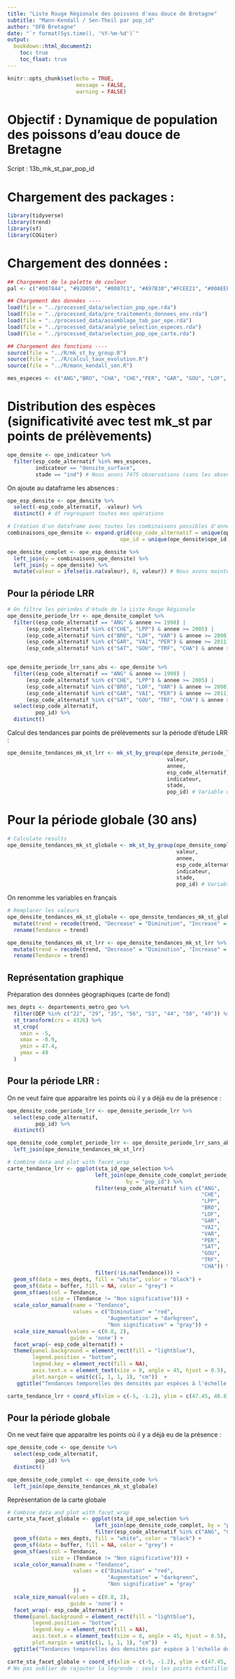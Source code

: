 ```yaml
---
title: "Liste Rouge Régionale des poissons d'eau douce de Bretagne"
subtitle: "Mann-Kendall / Sen-Theil par pop_id"
author: "OFB Bretagne"
date: "`r format(Sys.time(), '%Y-%m-%d')`"
output:
  bookdown::html_document2:
    toc: true
    toc_float: true
---
```


```r
knitr::opts_chunk$set(echo = TRUE,
                      message = FALSE,
                      warning = FALSE)
```

# Objectif : Dynamique de population des poissons d'eau douce de Bretagne

Script : 13b_mk_st_par_pop_id

# Chargement des packages :

```r
library(tidyverse)
library(trend)
library(sf)
library(COGiter)
```

# Chargement des données :

```r
## Chargement de la palette de couleur 
pal <- c("#007844", "#92D050", "#0087C1", "#A97B30","#FCEE21", "#00AEEF", "#1D1D1B", "#B9D9EB")
```


```r
## Chargement des données ----
load(file = "../processed_data/selection_pop_ope.rda")
load(file = "../processed_data/pre_traitements_donnees_env.rda")
load(file = "../processed_data/assemblage_tab_par_ope.rda")
load(file = "../processed_data/analyse_selection_especes.rda")
load(file = "../processed_data/selection_pop_ope_carte.rda")
```


```r
## Chargement des fonctions ----
source(file = "../R/mk_st_by_group.R")
source(file = "../R/calcul_taux_evolution.R")
source(file = "../R/mann_kendall_sen.R")
```


```r
mes_especes <- c("ANG","BRO", "CHA", "CHE","PER", "GAR", "GOU", "LOF", "LPP","SAT", "TRF", "VAI", "VAR")
```




# Distribution des espèces (significativité avec test mk_st par points de prélèvements)

```r
ope_densite <- ope_indicateur %>% 
  filter(esp_code_alternatif %in% mes_especes,
         indicateur == "densite_surface",
         stade == "ind") # Nous avons 7475 observations (sans les absences)
```


On ajoute au dataframe les absences : 

```r
ope_esp_densite <- ope_densite %>% 
  select(-esp_code_alternatif, -valeur) %>% 
  distinct() # df regroupant toutes mes opérations

# Création d'un dataframe avec toutes les combinaisons possibles d'années, indicateurs, stades et esp_code_alternatif
combinaisons_ope_densite <- expand.grid(esp_code_alternatif = unique(ope_densite$esp_code_alternatif),
                                    ope_id = unique(ope_densite$ope_id))

ope_densite_complet <- ope_esp_densite %>% 
  left_join(y = combinaisons_ope_densite) %>% 
  left_join(y = ope_densite) %>% 
  mutate(valeur = ifelse(is.na(valeur), 0, valeur)) # Nous avons maintenant 13663 observations (avec les absences : 1051 opérations * 13 espèces)

```



## Pour la période LRR

```r
# On filtre les périodes d'étude de la Liste Rouge Régionale
ope_densite_periode_lrr <- ope_densite_complet %>%
  filter((esp_code_alternatif == "ANG" & annee >= 1990) |
      (esp_code_alternatif %in% c("CHE", "LPP") & annee >= 2005) |
      (esp_code_alternatif %in% c("BRO", "LOF", "VAR") & annee >= 2008) |
      (esp_code_alternatif %in% c("GAR", "VAI", "PER") & annee >= 2011) |
      (esp_code_alternatif %in% c("SAT", "GOU", "TRF", "CHA") & annee >= 2013))


ope_densite_periode_lrr_sans_abs <- ope_densite %>%
  filter((esp_code_alternatif == "ANG" & annee >= 1990) |
      (esp_code_alternatif %in% c("CHE", "LPP") & annee >= 2005) |
      (esp_code_alternatif %in% c("BRO", "LOF", "VAR") & annee >= 2008) |
      (esp_code_alternatif %in% c("GAR", "VAI", "PER") & annee >= 2011) |
      (esp_code_alternatif %in% c("SAT", "GOU", "TRF", "CHA") & annee >= 2013)) %>% 
  select(esp_code_alternatif,
         pop_id) %>% 
  distinct()

```


Calcul des tendances par points de prélèvements sur la période d'étude LRR : 

```r
ope_densite_tendances_mk_st_lrr <- mk_st_by_group(ope_densite_periode_lrr,
                                                   valeur,
                                                   annee,
                                                   esp_code_alternatif,
                                                   indicateur,
                                                   stade,
                                                   pop_id) # Variable de groupage
```


# Pour la période globale (30 ans)

```r
# Calculate results
ope_densite_tendances_mk_st_globale <- mk_st_by_group(ope_densite_complet,
                                                      valeur,
                                                      annee,
                                                      esp_code_alternatif,
                                                      indicateur,
                                                      stade,
                                                      pop_id) # Variable de groupage
```



On renomme les variables en français
```r
# Remplacer les valeurs
ope_densite_tendances_mk_st_globale <- ope_densite_tendances_mk_st_globale %>%
  mutate(trend = recode(trend, "Decrease" = "Diminution", "Increase" = "Augmentation", "No trend" = "Non significative")) %>% 
  rename(Tendance = trend)

ope_densite_tendances_mk_st_lrr <- ope_densite_tendances_mk_st_lrr %>%
  mutate(trend = recode(trend, "Decrease" = "Diminution", "Increase" = "Augmentation", "No trend" = "Non significative")) %>% 
  rename(Tendance = trend)
```




## Représentation graphique
Préparation des données géographiques (carte de fond)

```r
mes_depts <- departements_metro_geo %>% 
  filter(DEP %in% c("22", "29", "35", "56", "53", "44", "50", "49")) %>% 
  st_transform(crs = 4326) %>% 
  st_crop(
    xmin = -5,
    xmax = -0.9,
    ymin = 47.4,
    ymax = 49
  )
```



## Pour la période LRR : 

On ne veut faire que apparaitre les points où il y a déjà eu de la présence : 

```r
ope_densite_code_periode_lrr <- ope_densite_periode_lrr %>% 
  select(esp_code_alternatif, 
         pop_id) %>% 
  distinct()

ope_densite_code_complet_periode_lrr <- ope_densite_periode_lrr_sans_abs %>% 
  left_join(ope_densite_tendances_mk_st_lrr)
```

```r
# Combine data and plot with facet_wrap
carte_tendance_lrr <- ggplot(sta_id_ope_selection %>% 
                            left_join(ope_densite_code_complet_periode_lrr, 
                                      by = "pop_id") %>% 
                            filter(esp_code_alternatif %in% c("ANG", 
                                                              "CHE", 
                                                              "LPP", 
                                                              "BRO", 
                                                              "LOF", 
                                                              "GAR", 
                                                              "VAI", 
                                                              "VAR",
                                                              "PER", 
                                                              "SAT", 
                                                              "GOU", 
                                                              "TRF", 
                                                              "CHA")) %>%
                            filter(!is.na(Tendance))) +
  geom_sf(data = mes_depts, fill = "white", color = "black") +
  geom_sf(data = buffer, fill = NA, color = "grey") +
  geom_sf(aes(col = Tendance, 
              size = (Tendance != "Non significative"))) +
  scale_color_manual(name = "Tendance",
                     values = c("Diminution" = "red",
                                "Augmentation" = "darkgreen",
                                "Non significative" = "gray")) +
  scale_size_manual(values = c(0.8, 2),
                    guide = 'none') +
  facet_wrap(~ esp_code_alternatif) +
  theme(panel.background = element_rect(fill = "lightblue"),
        legend.position = "bottom",
        legend.key = element_rect(fill = NA),
        axis.text.x = element_text(size = 8, angle = 45, hjust = 0.5), # Ajustements ici
        plot.margin = unit(c(1, 1, 1, 1), "cm"))  +
   ggtitle("Tendances temporelles des densités par espèces à l'échelle des points de prélèvement - période LRR ")

carte_tendance_lrr + coord_sf(xlim = c(-5, -1.2), ylim = c(47.45, 48.8), default_crs = 4326)

```






## Pour la période globale

On ne veut faire que apparaitre les points où il y a déjà eu de la présence : 
```r
ope_densite_code <- ope_densite %>% 
  select(esp_code_alternatif, 
         pop_id) %>% 
  distinct()

ope_densite_code_complet <- ope_densite_code %>% 
  left_join(ope_densite_tendances_mk_st_globale)
```


Représentation de la carte globale

```r
# Combine data and plot with facet_wrap
carte_sta_facet_globale <- ggplot(sta_id_ope_selection %>% 
                            left_join(ope_densite_code_complet, by = "pop_id") %>% 
                            filter(esp_code_alternatif %in% c("ANG", "CHE", "LPP", "BRO", "LOF", "GAR", "VAI", "VAR", "PER", "SAT", "GOU", "TRF", "CHA"))) +
  geom_sf(data = mes_depts, fill = "white", color = "black") +
  geom_sf(data = buffer, fill = NA, color = "grey") +
  geom_sf(aes(col = Tendance, 
              size = (Tendance != "Non significative"))) +
  scale_color_manual(name = "Tendance",
                     values = c("Diminution" = "red",
                                "Augmentation" = "darkgreen",
                                "Non significative" = "gray"
                     )) +
  scale_size_manual(values = c(0.8, 2),
                    guide = 'none') +
  facet_wrap(~ esp_code_alternatif) +
  theme(panel.background = element_rect(fill = "lightblue"),
        legend.position = "bottom",
        legend.key = element_rect(fill = NA),
        axis.text.x = element_text(size = 8, angle = 45, hjust = 0.5), # Ajustements ici
        plot.margin = unit(c(1, 1, 1, 1), "cm"))  +
  ggtitle("Tendances temporelles des densités par espèce à l'échelle des points de prélèvement - période globale (30 ans)")

carte_sta_facet_globale + coord_sf(xlim = c(-5, -1.2), ylim = c(47.45, 48.8), default_crs = 4326)
# Ne pas oublier de rajouter la légrende : seuls les points échantillonés au moins une fois sur la période de temps étudiée apparaissent 
```














